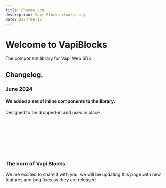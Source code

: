 ```yaml
---
title: Change Log
description: Vapi Blocks change log.
date: 2024-06-12
---
```

# Welcome to VapiBlocks
The component library for Vapi Web SDK.

## Changelog.

<ComponentPreview name="coder" />

### June 2024

#### We added a set of **inline** components to the library.

Designed to be dropped-in and used in place.
<ComponentPreview name="glob" />
<br />
<ComponentPreview name="outbound-dial" />
<br/>
<ComponentPreview name="floaty" />
<br/>
<ComponentPreview name="transcribe" />
<br/>
<ComponentPreview name="3d-orb" />
<br/>
<ComponentPreview name="siri" />
<br/>
<ComponentPreview name="circlewaveform" />
<br />
<ComponentPreview name="visualizer" />
<br/>
<ComponentPreview name="minimal-component" />

### The born of Vapi Blocks

We are excited to share it with you, we will be updating this page with new features and bug fixes as they are released.
